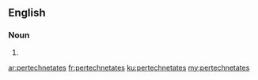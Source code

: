 {{also|pertechnétates}}
==English==

===Noun===
{{head|en|noun plural form}}

# {{plural of|pertechnetate|lang=en}}

[[ar:pertechnetates]]
[[fr:pertechnetates]]
[[ku:pertechnetates]]
[[my:pertechnetates]]